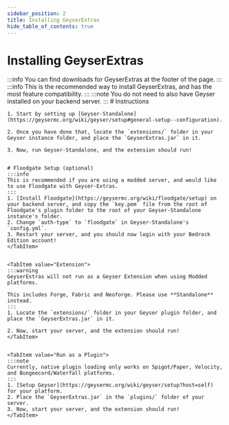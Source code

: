 ```yaml
---
sidebar_position: 2
title: Installing GeyserExtras
hide_table_of_contents: true
---
```




# Installing GeyserExtras
:::info
You can find downloads for GeyserExtras at the footer of the page.
:::
<Tabs>
    <TabItem value="Standalone">
    :::info
    This is the recommended way to install GeyserExtras, and has the most feature compatibility.
    :::
    :::note
    You do not need to also have Geyser installed on your backend server.
    :::
    # Instructions

    1. Start by setting up [Geyser-Standalone](https://geysermc.org/wiki/geyser/setup#general-setup--configuration).

    2. Once you have done that, locate the `extensions/` folder in your Geyser instance folder, and place the `GeyserExtras.jar` in it.

    3. Now, run Geyser-Standalone, and the extension should run!

    
    # Floodgate Setup (optional)
    :::info
    This is recommended if you are using a modded server, and would like to use Floodgate with Geyser-Extras.
    :::
    1. [Install Floodgate](https://geysermc.org/wiki/floodgate/setup) on your backend server, and copy the `key.pem` file from the root of Floodgate's plugin folder to the root of your Geyser-Standalone instance's folder.
    2. Change `auth-type` to `floodgate` in Geyser-Standalone's `config.yml`.
    3. Restart your server, and you should now login with your Bedrock Edition account!
    </TabItem>


    <TabItem value="Extension">
    :::warning
    GeyserExtras will not run as a Geyser Extension when using Modded platforms.
    
    This includes Forge, Fabric and Neoforge. Please use **Standalone** instead.
    :::
    1. Locate the `extensions/` folder in your Geyser plugin folder, and place the `GeyserExtras.jar` in it.

    2. Now, start your server, and the extension should run!
    </TabItem>


    <TabItem value="Run as a Plugin">
    :::note
    Currently, native plugin loading only works on Spigot/Paper, Velocity, and Bungeecord/Waterfall platforms.
    :::
    1. [Setup Geyser](https://geysermc.org/wiki/geyser/setup?host=self) for your platform.
    2. Place the `GeyserExtras.jar` in the `plugins/` folder of your server.
    3. Now, start your server, and the extension should run!
    </TabItem>
</Tabs>